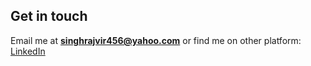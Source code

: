 ## Get in touch

Email me at **singhrajvir456@yahoo.com** or find me on other platform: [LinkedIn](https://www.linkedin.com/in/rajvir-singh-887885b6/)
